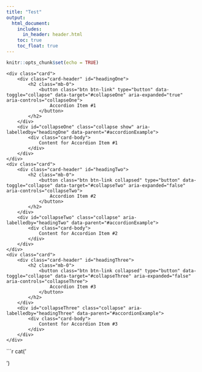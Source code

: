 ```yaml
---
title: "Test"
output: 
  html_document:
    includes:
      in_header: header.html
    toc: true
    toc_float: true
---
```


```r
knitr::opts_chunk$set(echo = TRUE)
```

<div class="accordion" id="accordionExample">
    <div class="card">
        <div class="card-header" id="headingOne">
            <h2 class="mb-0">
                <button class="btn btn-link" type="button" data-toggle="collapse" data-target="#collapseOne" aria-expanded="true" aria-controls="collapseOne">
                    Accordion Item #1
                </button>
            </h2>
        </div>
        <div id="collapseOne" class="collapse show" aria-labelledby="headingOne" data-parent="#accordionExample">
            <div class="card-body">
                Content for Accordion Item #1
            </div>
        </div>
    </div>
    <div class="card">
        <div class="card-header" id="headingTwo">
            <h2 class="mb-0">
                <button class="btn btn-link collapsed" type="button" data-toggle="collapse" data-target="#collapseTwo" aria-expanded="false" aria-controls="collapseTwo">
                    Accordion Item #2
                </button>
            </h2>
        </div>
        <div id="collapseTwo" class="collapse" aria-labelledby="headingTwo" data-parent="#accordionExample">
            <div class="card-body">
                Content for Accordion Item #2
            </div>
        </div>
    </div>
    <div class="card">
        <div class="card-header" id="headingThree">
            <h2 class="mb-0">
                <button class="btn btn-link collapsed" type="button" data-toggle="collapse" data-target="#collapseThree" aria-expanded="false" aria-controls="collapseThree">
                    Accordion Item #3
                </button>
            </h2>
        </div>
        <div id="collapseThree" class="collapse" aria-labelledby="headingThree" data-parent="#accordionExample">
            <div class="card-body">
                Content for Accordion Item #3
            </div>
        </div>
    </div>
</div>

```r
cat('
<script>
$(document).ready(function() {
    $("#accordionExample").on("show.bs.collapse", function (e) {
        console.log("Accordion item is being opened:", e.target);
    });

    $("#accordionExample").on("hide.bs.collapse", function (e) {
        console.log("Accordion item is being closed:", e.target);
    });
});
</script>
')